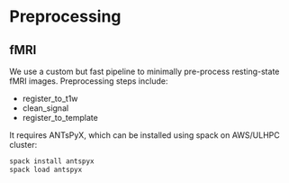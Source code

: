 
# Preprocessing

## fMRI

We use a custom but fast pipeline to minimally pre-process resting-state fMRI images. Preprocessing steps include:

- register_to_t1w
- clean_signal
- register_to_template

It requires ANTsPyX, which can be installed using spack on AWS/ULHPC cluster:

```bash
spack install antspyx
spack load antspyx
```
